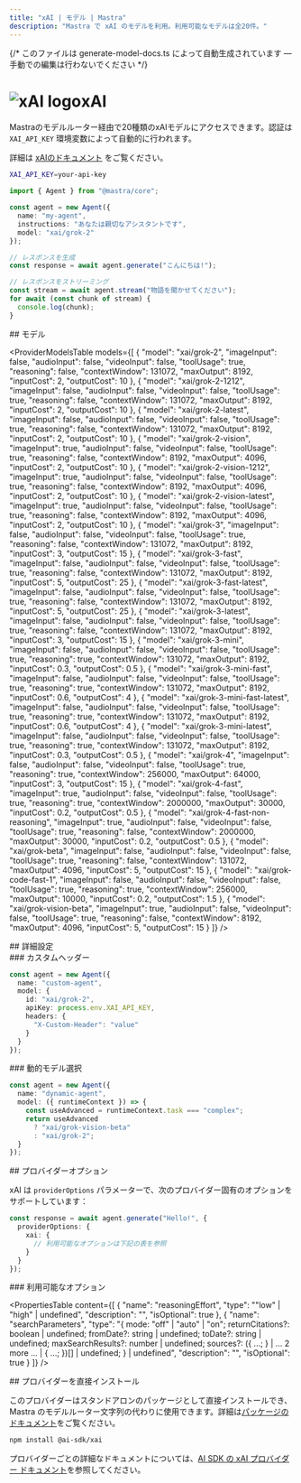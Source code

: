 ```yaml
---
title: "xAI | モデル | Mastra"
description: "Mastra で xAI のモデルを利用。利用可能なモデルは全20件。"
---
```


{/* このファイルは generate-model-docs.ts によって自動生成されています — 手動での編集は行わないでください */}




# <img src="https://models.dev/logos/xai.svg" alt="xAI logo" className="inline w-8 h-8 mr-2 align-middle dark:invert dark:brightness-0 dark:contrast-200" />xAI

Mastraのモデルルーター経由で20種類のxAIモデルにアクセスできます。認証は `XAI_API_KEY` 環境変数によって自動的に行われます。

詳細は [xAIのドキュメント](https://docs.x.ai/docs/models) をご覧ください。

```bash
XAI_API_KEY=your-api-key
```

```typescript
import { Agent } from "@mastra/core";

const agent = new Agent({
  name: "my-agent",
  instructions: "あなたは親切なアシスタントです",
  model: "xai/grok-2"
});

// レスポンスを生成
const response = await agent.generate("こんにちは!");

// レスポンスをストリーミング
const stream = await agent.stream("物語を聞かせてください");
for await (const chunk of stream) {
  console.log(chunk);
}
```


<div id="models">
  ## モデル
</div>

<ProviderModelsTable
  models={[
  {
    "model": "xai/grok-2",
    "imageInput": false,
    "audioInput": false,
    "videoInput": false,
    "toolUsage": true,
    "reasoning": false,
    "contextWindow": 131072,
    "maxOutput": 8192,
    "inputCost": 2,
    "outputCost": 10
  },
  {
    "model": "xai/grok-2-1212",
    "imageInput": false,
    "audioInput": false,
    "videoInput": false,
    "toolUsage": true,
    "reasoning": false,
    "contextWindow": 131072,
    "maxOutput": 8192,
    "inputCost": 2,
    "outputCost": 10
  },
  {
    "model": "xai/grok-2-latest",
    "imageInput": false,
    "audioInput": false,
    "videoInput": false,
    "toolUsage": true,
    "reasoning": false,
    "contextWindow": 131072,
    "maxOutput": 8192,
    "inputCost": 2,
    "outputCost": 10
  },
  {
    "model": "xai/grok-2-vision",
    "imageInput": true,
    "audioInput": false,
    "videoInput": false,
    "toolUsage": true,
    "reasoning": false,
    "contextWindow": 8192,
    "maxOutput": 4096,
    "inputCost": 2,
    "outputCost": 10
  },
  {
    "model": "xai/grok-2-vision-1212",
    "imageInput": true,
    "audioInput": false,
    "videoInput": false,
    "toolUsage": true,
    "reasoning": false,
    "contextWindow": 8192,
    "maxOutput": 4096,
    "inputCost": 2,
    "outputCost": 10
  },
  {
    "model": "xai/grok-2-vision-latest",
    "imageInput": true,
    "audioInput": false,
    "videoInput": false,
    "toolUsage": true,
    "reasoning": false,
    "contextWindow": 8192,
    "maxOutput": 4096,
    "inputCost": 2,
    "outputCost": 10
  },
  {
    "model": "xai/grok-3",
    "imageInput": false,
    "audioInput": false,
    "videoInput": false,
    "toolUsage": true,
    "reasoning": false,
    "contextWindow": 131072,
    "maxOutput": 8192,
    "inputCost": 3,
    "outputCost": 15
  },
  {
    "model": "xai/grok-3-fast",
    "imageInput": false,
    "audioInput": false,
    "videoInput": false,
    "toolUsage": true,
    "reasoning": false,
    "contextWindow": 131072,
    "maxOutput": 8192,
    "inputCost": 5,
    "outputCost": 25
  },
  {
    "model": "xai/grok-3-fast-latest",
    "imageInput": false,
    "audioInput": false,
    "videoInput": false,
    "toolUsage": true,
    "reasoning": false,
    "contextWindow": 131072,
    "maxOutput": 8192,
    "inputCost": 5,
    "outputCost": 25
  },
  {
    "model": "xai/grok-3-latest",
    "imageInput": false,
    "audioInput": false,
    "videoInput": false,
    "toolUsage": true,
    "reasoning": false,
    "contextWindow": 131072,
    "maxOutput": 8192,
    "inputCost": 3,
    "outputCost": 15
  },
  {
    "model": "xai/grok-3-mini",
    "imageInput": false,
    "audioInput": false,
    "videoInput": false,
    "toolUsage": true,
    "reasoning": true,
    "contextWindow": 131072,
    "maxOutput": 8192,
    "inputCost": 0.3,
    "outputCost": 0.5
  },
  {
    "model": "xai/grok-3-mini-fast",
    "imageInput": false,
    "audioInput": false,
    "videoInput": false,
    "toolUsage": true,
    "reasoning": true,
    "contextWindow": 131072,
    "maxOutput": 8192,
    "inputCost": 0.6,
    "outputCost": 4
  },
  {
    "model": "xai/grok-3-mini-fast-latest",
    "imageInput": false,
    "audioInput": false,
    "videoInput": false,
    "toolUsage": true,
    "reasoning": true,
    "contextWindow": 131072,
    "maxOutput": 8192,
    "inputCost": 0.6,
    "outputCost": 4
  },
  {
    "model": "xai/grok-3-mini-latest",
    "imageInput": false,
    "audioInput": false,
    "videoInput": false,
    "toolUsage": true,
    "reasoning": true,
    "contextWindow": 131072,
    "maxOutput": 8192,
    "inputCost": 0.3,
    "outputCost": 0.5
  },
  {
    "model": "xai/grok-4",
    "imageInput": false,
    "audioInput": false,
    "videoInput": false,
    "toolUsage": true,
    "reasoning": true,
    "contextWindow": 256000,
    "maxOutput": 64000,
    "inputCost": 3,
    "outputCost": 15
  },
  {
    "model": "xai/grok-4-fast",
    "imageInput": true,
    "audioInput": false,
    "videoInput": false,
    "toolUsage": true,
    "reasoning": true,
    "contextWindow": 2000000,
    "maxOutput": 30000,
    "inputCost": 0.2,
    "outputCost": 0.5
  },
  {
    "model": "xai/grok-4-fast-non-reasoning",
    "imageInput": true,
    "audioInput": false,
    "videoInput": false,
    "toolUsage": true,
    "reasoning": false,
    "contextWindow": 2000000,
    "maxOutput": 30000,
    "inputCost": 0.2,
    "outputCost": 0.5
  },
  {
    "model": "xai/grok-beta",
    "imageInput": false,
    "audioInput": false,
    "videoInput": false,
    "toolUsage": true,
    "reasoning": false,
    "contextWindow": 131072,
    "maxOutput": 4096,
    "inputCost": 5,
    "outputCost": 15
  },
  {
    "model": "xai/grok-code-fast-1",
    "imageInput": false,
    "audioInput": false,
    "videoInput": false,
    "toolUsage": true,
    "reasoning": true,
    "contextWindow": 256000,
    "maxOutput": 10000,
    "inputCost": 0.2,
    "outputCost": 1.5
  },
  {
    "model": "xai/grok-vision-beta",
    "imageInput": true,
    "audioInput": false,
    "videoInput": false,
    "toolUsage": true,
    "reasoning": false,
    "contextWindow": 8192,
    "maxOutput": 4096,
    "inputCost": 5,
    "outputCost": 15
  }
]}
/>

<div id="advanced-configuration">
  ## 詳細設定
</div>

<div id="custom-headers">
  ### カスタムヘッダー
</div>

```typescript
const agent = new Agent({
  name: "custom-agent",
  model: {
    id: "xai/grok-2",
    apiKey: process.env.XAI_API_KEY,
    headers: {
      "X-Custom-Header": "value"
    }
  }
});
```


<div id="dynamic-model-selection">
  ### 動的モデル選択
</div>

```typescript
const agent = new Agent({
  name: "dynamic-agent",
  model: ({ runtimeContext }) => {
    const useAdvanced = runtimeContext.task === "complex";
    return useAdvanced
      ? "xai/grok-vision-beta"
      : "xai/grok-2";
  }
});
```


<div id="provider-options">
  ## プロバイダーオプション
</div>

xAI は `providerOptions` パラメーターで、次のプロバイダー固有のオプションをサポートしています：

```typescript
const response = await agent.generate("Hello!", {
  providerOptions: {
    xai: {
      // 利用可能なオプションは下記の表を参照
    }
  }
});
```


<div id="available-options">
  ### 利用可能なオプション
</div>

<PropertiesTable
  content={[
    {
        "name": "reasoningEffort",
        "type": "\"low\" | \"high\" | undefined",
        "description": "",
        "isOptional": true
    },
    {
        "name": "searchParameters",
        "type": "{ mode: \"off\" | \"auto\" | \"on\"; returnCitations?: boolean | undefined; fromDate?: string | undefined; toDate?: string | undefined; maxSearchResults?: number | undefined; sources?: ({ ...; } | ... 2 more ... | { ...; })[] | undefined; } | undefined",
        "description": "",
        "isOptional": true
    }
]}
/>

<div id="direct-provider-installation">
  ## プロバイダーを直接インストール
</div>

このプロバイダーはスタンドアロンのパッケージとして直接インストールでき、Mastra のモデルルーター文字列の代わりに使用できます。詳細は[パッケージのドキュメント](https://www.npmjs.com/package/@ai-sdk/xai)をご覧ください。

```bash npm2yarn copy
npm install @ai-sdk/xai
```

プロバイダーごとの詳細なドキュメントについては、[AI SDK の xAI プロバイダー ドキュメント](https://ai-sdk.dev/providers/ai-sdk-providers/xai)を参照してください。
